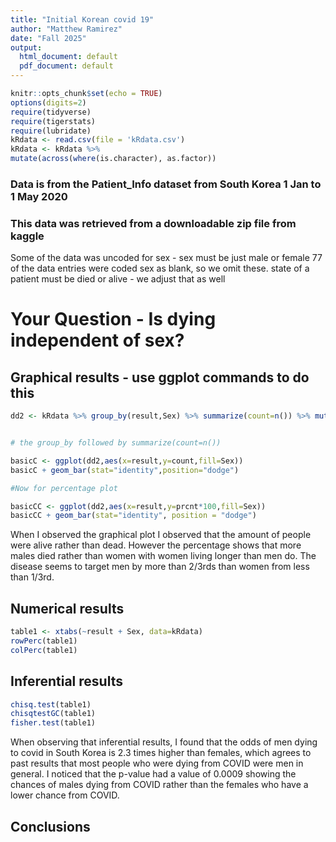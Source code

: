 ```yaml
---
title: "Initial Korean covid 19"
author: "Matthew Ramirez"
date: "Fall 2025"
output:
  html_document: default
  pdf_document: default
---
```


```r
knitr::opts_chunk$set(echo = TRUE)
options(digits=2)
require(tidyverse)
require(tigerstats)
require(lubridate)
kRdata <- read.csv(file = 'kRdata.csv')
kRdata <- kRdata %>%
mutate(across(where(is.character), as.factor))

```
### Data is from the Patient_Info dataset from South Korea 1 Jan to 1 May 2020
### This data was retrieved from a downloadable zip file from kaggle

Some of the data was uncoded for sex - sex must be just male or female
77 of the data entries were coded sex  as blank, so we omit these.
state of a patient must be died or alive - we adjust that as well   
  
# Your Question - Is dying independent of sex?






## Graphical results - use ggplot commands to do this  

```r
dd2 <- kRdata %>% group_by(result,Sex) %>% summarize(count=n()) %>% mutate(prcnt=count/sum(count))


# the group_by followed by summarize(count=n())

basicC <- ggplot(dd2,aes(x=result,y=count,fill=Sex))
basicC + geom_bar(stat="identity",position="dodge")

#Now for percentage plot

basicCC <- ggplot(dd2,aes(x=result,y=prcnt*100,fill=Sex)) 
basicCC + geom_bar(stat="identity", position = "dodge")
```

When I observed the graphical plot I observed that the amount of people were alive rather than dead. However the percentage shows that more males died rather than women with women living longer than men do. The disease seems to target men by more than 2/3rds than women from less than 1/3rd.
  
## Numerical results

```r
table1 <- xtabs(~result + Sex, data=kRdata)
rowPerc(table1)
colPerc(table1)
```



## Inferential results 

```r
chisq.test(table1)
chisqtestGC(table1)
fisher.test(table1)
```

When observing that inferential results, I found that the odds of men dying to covid in South Korea is 2.3 times higher than females, which agrees to past results that most people who were dying from COVID were men in general. I noticed that the p-value had a value of 0.0009 showing the chances of males dying from COVID rather than the females who have a lower chance from COVID.

## Conclusions


